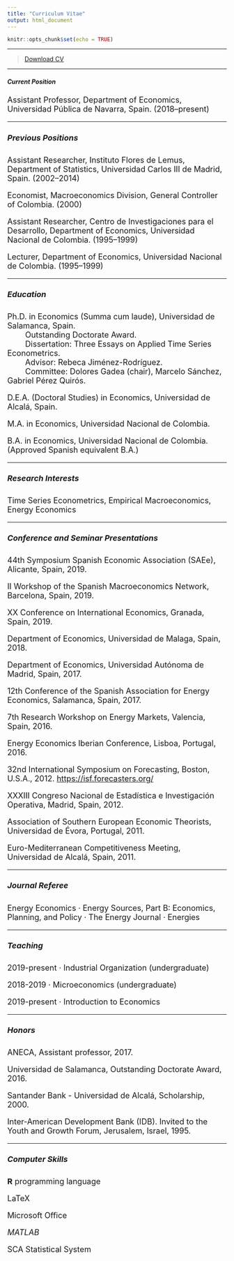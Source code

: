 ```yaml
---
title: "Curriculum Vitae"
output: html_document
---
```


```r
knitr::opts_chunk$set(echo = TRUE)
```

****


> [Download CV](CVE.pdf)\

****

##### Current Position

<font size="4">
Assistant Professor, Department of Economics, Universidad Pública de Navarra, Spain. (2018--present)\

****

##### Previous Positions

Assistant Researcher, Instituto Flores de Lemus, Department of Statistics, Universidad Carlos III de Madrid, Spain. (2002--2014)\

Economist, Macroeconomics Division, General Controller of Colombia. (2000)\

Assistant Researcher, Centro de Investigaciones para el Desarrollo, Department of Economics, Universidad Nacional de Colombia. (1995--1999)\

Lecturer, Department of Economics, Universidad Nacional de Colombia. (1995--1999)

****

##### Education

Ph.D. in Economics (Summa cum laude), Universidad de Salamanca, Spain.\
&emsp;&emsp; Outstanding Doctorate Award.\
&emsp;&emsp; Dissertation: Three Essays on Applied Time Series Econometrics.\
&emsp;&emsp; Advisor: Rebeca Jiménez-Rodríguez.\
&emsp;&emsp; Committee: Dolores Gadea (chair), Marcelo Sánchez, Gabriel Pérez Quirós.

D.E.A. (Doctoral Studies) in Economics, Universidad de Alcalá, Spain.

M.A. in Economics, Universidad Nacional de Colombia.

B.A. in Economics, Universidad Nacional de Colombia. (Approved Spanish equivalent B.A.)

****

##### Research Interests

Time Series Econometrics, Empirical Macroeconomics, Energy Economics

****

##### Conference and Seminar Presentations
44th Symposium Spanish Economic Association (SAEe), Alicante, Spain, 2019.

II Workshop of the Spanish Macroeconomics Network, Barcelona, Spain, 2019.

XX Conference on International Economics, Granada, Spain, 2019.

Department of Economics, Universidad de Malaga, Spain, 2018.

Department of Economics, Universidad Autónoma de Madrid, Spain, 2017.

12th Conference of the Spanish Association for Energy Economics, Salamanca, Spain, 2017.

7th Research Workshop on Energy Markets, Valencia, Spain, 2016.

Energy Economics Iberian Conference, Lisboa, Portugal, 2016.

32nd International Symposium on Forecasting, Boston, U.S.A., 2012. [https://isf.forecasters.org/](https://isf.forecasters.org/overview/about/locations/)

XXXIII Congreso Nacional de Estadística e Investigación Operativa, Madrid, Spain, 2012.

Association of Southern European Economic Theorists, Universidad de Évora, Portugal, 2011.

Euro-Mediterranean Competitiveness Meeting, Universidad de Alcalá, Spain, 2011.

****

##### Journal Referee

Energy Economics · Energy Sources, Part B: Economics, Planning, and Policy · The Energy Journal · Energies

****

##### Teaching

2019-present · Industrial Organization (undergraduate)

2018-2019 · Microeconomics (undergraduate)

2019-present · Introduction to Economics


****

##### Honors

ANECA, Assistant professor, 2017.

Universidad de Salamanca, Outstanding Doctorate Award, 2016.

Santander Bank - Universidad de Alcalá, Scholarship, 2000.

Inter-American Development Bank (IDB). Invited to the Youth and Growth Forum, Jerusalem, Israel, 1995.

****

##### Computer Skills

**R** programming language

LaTeX

Microsoft Office

*MATLAB*

SCA Statistical System

<br>
